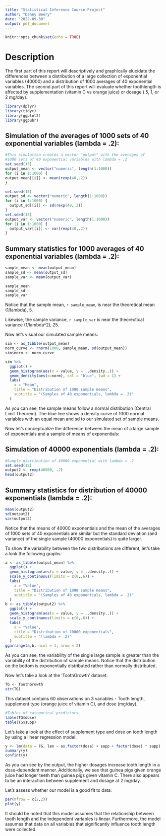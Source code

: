 ```yaml
---
title: "Statistical Inference Course Project"
author: "Danny Beery"
date: "2022-09-30"
output: pdf_document
---
```


```r
knitr::opts_chunk$set(echo = TRUE)
```


# Description
The first part of this report will descriptively and graphically elucidate the differences between a distribution of a large collection of exponential variables (40000) and a distribution of 1000 averages of 40 exponential variables. The second part of this report will evaluate whether toothlength is affected by supplementation (vitamin C vs orange juice) or dosage (.5, 1, or 2 mg/day).

```r
library(dplyr)
library(tidyr)
library(ggplot2)
library(ggpubr)
```

## Simulation of the averages of 1000 sets of 40 exponential variables (lambda = .2):
```r
#This simulation creates a vector 'output" with the averages of 
#1000 sets of 40 exponential variables with lambda = .2
set.seed(15)
output_mean <- vector("numeric", length(1:1000))
for (i in 1:1000) { 
output_mean[[i]] <- mean(rexp(40,.2))
}

set.seed(15)
output_sd <- vector("numeric", length(1:1000))
for (i in 1:1000) { 
  output_sd[[i]] <- sd(rexp(40,.2))
}
set.seed(15)
output_var <- vector("numeric", length(1:1000))
for (i in 1:1000) { 
  output_var[[i]] <- var(rexp(40,.2))
}
```

## Summary statistics for 1000 averages of 40 exponential variables (lambda = .2):
```r
sample_mean <- mean(output_mean)
sample_sd <- mean(output_sd)
sample_var <- mean(output_var)

sample_mean
sample_sd
sample_var
```


Notice that the sample mean, `r sample_mean`, is near the theoretical mean (1/lambda), 5.

Likewise, the sample variance, `r sample_var` is near the theorectical variance (1/lambda^2), 25.

Now let's visual our simulated sample means: 

```r
sim <- as_tibble(output_mean)
norm_curve <- rnorm(1000, sample_mean, sd(output_mean))
sim$norm <- norm_curve

sim %>%
  ggplot() +
  geom_histogram(aes(x = value, y = ..density..)) +
  geom_density(aes(x=norm), col = "blue", lwd = 1) +
  labs(
    x = "Mean",
    title = "Distribution of 1000 sample means",
    subtitle = "(Samples of 40 exponentials, lambda = .2)"
  ) 
```

As you can see, the sample means follow a normal distribution (Central Limit Theorem). The blue line shows a density curve of 1000 normal variables with an equal mean and sd to our simulated set of sample means. 


Now let's conceptualize the difference between the mean of a large sample of exponentials and a sample of means of exponentials: 

## Simulation of 40000 exponentials (lambda = .2):
```r
#Sample distribution of 40000 exponential with lambda = .2
set.seed(12)
output2 <- rexp(40000, .2)
head(output2)
```

## Summary statistics for distribution of 40000 exponentials (lambda = .2): 
```r
mean(output2)
sd(output2)
var(output2)
```

Notice that the means of 40000 exponentials and the mean of the averages of 1000 sets of 40 exponentials are similar but the standard deviation (and variance) of the single sample (40000 exponentials) is quite larger.

To show the variability between the two distributions are different, let's take a look the following graphs:

```r
a <- as_tibble(output_mean) %>%
  ggplot() +
  geom_histogram(aes(x = value, y = ..density..)) +
  scale_y_continuous(limits = c(0,.6)) +
  labs(
    x = "Value",
    title = "Distribution of 1000 sample means",
    subtitle = "(Samples of 40 exponentials, lambda = .2)"
  ) 
b <- as_tibble(output2) %>%
  ggplot() +
  geom_histogram(aes(x = value, y = ..density..)) +
  scale_y_continuous(limits = c(0,.6)) +
  labs(
    x = "Value",
    title = "Distribution of 10000 exponentials",
    subtitle = "(lambda = .2)"
  ) 
ggarrange(a,b, ncol = 1, nrow = 2) 
```

As you can see, the variability of the single large sample is greater than the variability of the distribution of sample means. Notice that the distribution on the bottom is exponentially distributed rather than normally distributed. 

Now let's take a look at the 'ToothGrowth' dataset:

```r
TG <- ToothGrowth
str(TG)
```

This dataset contains 60 observations on 3 variables - Tooth length, supplement type (orange juice of vitamin C), and dose (mg/day). 

```r
#Tables of categorical predictors
table(TG$dose)
table(TG$supp)
```

Let's take a look at the effect of supplement type and dose on tooth length by using a linear regression model. 

```r
y <- lm(data = TG, len ~ as.factor(dose) + supp + factor(dose) * supp) 
summary(y)
confint(y)
```

As you can see by the output, the higher dosages increase tooth length in a dose-dependent manner. Additionally, we see that guinea pigs given orange juice had longer teeth than guinea pigs given vitamin C. There also appears to be an interaction between supplement and dosage at 2 mg/day. 

Let's assess whether our model is a good fit to data:
```r
par(mfrow = c(2,2))
plot(y)
```

It should be noted that this model assumes that the relationship between tooth length and the independent variables is linear. Furthermore, the model assumes that data on all variables that significantly influence tooth length were collected. 

